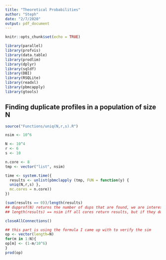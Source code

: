 ```yaml
---
title: "Theoretical Probabilities"
author: "Steph"
date: "2/7/2020"
output: pdf_document
---
```


```r
knitr::opts_chunk$set(echo = TRUE)
```

```r
library(parallel)
library(profvis)
library(data.table)
library(prodlim)
library(dplyr)
library(sqldf)
library(DBI)
library(RSQLite)
library(readxl)
library(pbmcapply)
library(gtools)
```

## Finding duplicate profiles in a population of size N 

```r
source("Functions/uniq(N,r,s).R")
```

```r
nsim <- 10^6

N <- 10^4
r <- 6
s <- 10 

n.core <- 8
tmp <- vector("list", nsim)

time <- system.time({
  results <- unlist(pbmclapply (tmp, FUN = function(y) {
  uniq(N,r,s) },
  mc.cores = n.core))
})

(sum(results == 0))/length(results)
## dupprof(N) returns the number of dups that are found, we are interested in no dups
## length(results) == nsim iff all cores return results, but if they dont then this acconts for it 

closeAllConnections()

## this part is using the formula I came up with to verify the sim 
op <- vector(length=N)
for(m in 1:N){
op[m] <- (1-m/10^6)
}
prod(op)
```